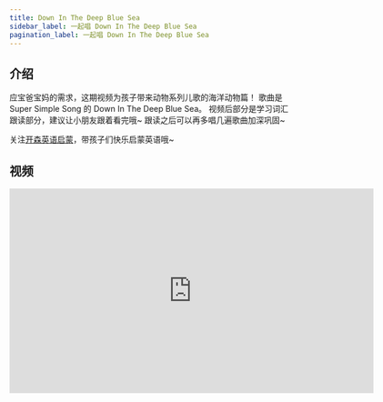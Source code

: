 ```yaml
---
title: Down In The Deep Blue Sea
sidebar_label: 一起唱 Down In The Deep Blue Sea
pagination_label: 一起唱 Down In The Deep Blue Sea
---
```


## 介绍

应宝爸宝妈的需求，这期视频为孩子带来动物系列儿歌的海洋动物篇！
歌曲是 Super Simple Song 的 Down In The Deep Blue Sea。
视频后部分是学习词汇跟读部分，建议让小朋友跟着看完哦~
跟读之后可以再多唱几遍歌曲加深巩固~

关注[开森英语启蒙](https://space.bilibili.com/20797715)，带孩子们快乐启蒙英语哦~

## 视频

<iframe
  src="https://player.bilibili.com/player.html?bvid=BV1Aj411d7Z6&cid=1&page=1"
  scrolling="no"
  border="0"
  frameborder="no"
  framespacing="0"
  allowfullscreen="true"
  width="640"
  height="360"
></iframe>
